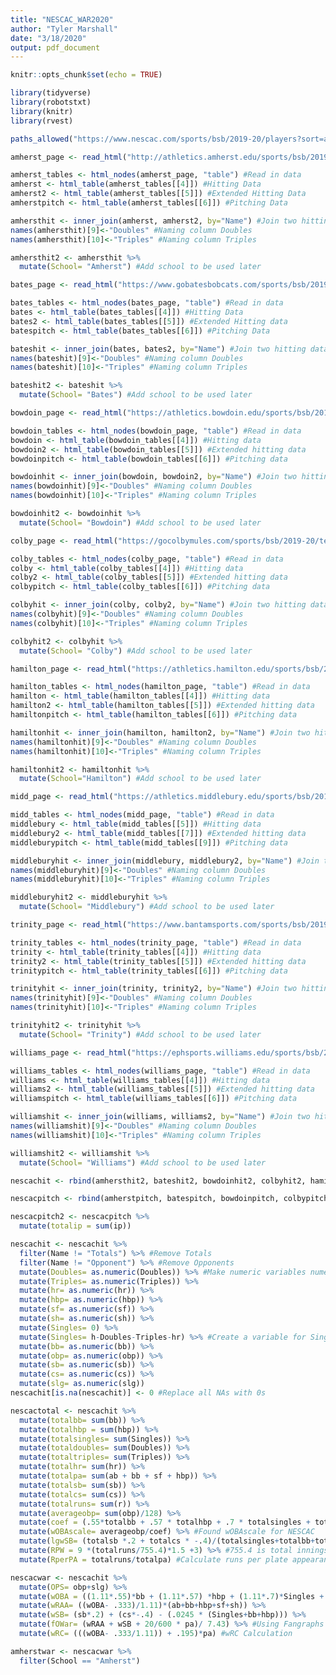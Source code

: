 ```yaml
---
title: "NESCAC_WAR2020"
author: "Tyler Marshall"
date: "3/18/2020"
output: pdf_document
---
```


```r
knitr::opts_chunk$set(echo = TRUE)
```

```r
library(tidyverse)
library(robotstxt)
library(knitr)
library(rvest)
```

```r
paths_allowed("https://www.nescac.com/sports/bsb/2019-20/players?sort=ab&view=&pos=h&r=0")
```

```r

amherst_page <- read_html("http://athletics.amherst.edu/sports/bsb/2019-20/teams/amherst?view=lineup&r=0&pos=") #URL for Amherst stats

amherst_tables <- html_nodes(amherst_page, "table") #Read in data
amherst <- html_table(amherst_tables[[4]]) #Hitting Data
amherst2 <- html_table(amherst_tables[[5]]) #Extended Hitting Data
amherstpitch <- html_table(amherst_tables[[6]]) #Pitching Data

amhersthit <- inner_join(amherst, amherst2, by="Name") #Join two hitting datasets
names(amhersthit)[9]<-"Doubles" #Naming column Doubles
names(amhersthit)[10]<-"Triples" #Naming column Triples

amhersthit2 <- amhersthit %>%
  mutate(School= "Amherst") #Add school to be used later
```

```r
bates_page <- read_html("https://www.gobatesbobcats.com/sports/bsb/2019-20/teams/bates") #URL for Bates data

bates_tables <- html_nodes(bates_page, "table") #Read in data
bates <- html_table(bates_tables[[4]]) #Hitting Data
bates2 <- html_table(bates_tables[[5]]) #Extended Hitting data
batespitch <- html_table(bates_tables[[6]]) #Pitching Data

bateshit <- inner_join(bates, bates2, by="Name") #Join two hitting datasets
names(bateshit)[9]<-"Doubles" #Naming column Doubles
names(bateshit)[10]<-"Triples" #Naming column Triples

bateshit2 <- bateshit %>%
  mutate(School= "Bates") #Add school to be used later
```

```r

bowdoin_page <- read_html("https://athletics.bowdoin.edu/sports/bsb/2019-20/teams/bowdoin") #URL for Bowdoin data

bowdoin_tables <- html_nodes(bowdoin_page, "table") #Read in data
bowdoin <- html_table(bowdoin_tables[[4]]) #Hitting data
bowdoin2 <- html_table(bowdoin_tables[[5]]) #Extended hitting data
bowdoinpitch <- html_table(bowdoin_tables[[6]]) #Pitching data

bowdoinhit <- inner_join(bowdoin, bowdoin2, by="Name") #Join two hitting datasets
names(bowdoinhit)[9]<-"Doubles" #Naming column Doubles
names(bowdoinhit)[10]<-"Triples" #Naming column Triples

bowdoinhit2 <- bowdoinhit %>%
  mutate(School= "Bowdoin") #Add school to be used later
```

```r
colby_page <- read_html("https://gocolbymules.com/sports/bsb/2019-20/teams/colby") #URL for data

colby_tables <- html_nodes(colby_page, "table") #Read in data
colby <- html_table(colby_tables[[4]]) #Hitting data
colby2 <- html_table(colby_tables[[5]]) #Extended hitting data
colbypitch <- html_table(colby_tables[[6]]) #Pitching data

colbyhit <- inner_join(colby, colby2, by="Name") #Join two hitting datasets
names(colbyhit)[9]<-"Doubles" #Naming column Doubles
names(colbyhit)[10]<-"Triples" #Naming column Triples

colbyhit2 <- colbyhit %>%
  mutate(School= "Colby") #Add school to be used later
```


```r
hamilton_page <- read_html("https://athletics.hamilton.edu/sports/bsb/2019-20/teams/hamilton") #URL for Hamilton data

hamilton_tables <- html_nodes(hamilton_page, "table") #Read in data
hamilton <- html_table(hamilton_tables[[4]]) #Hitting data
hamilton2 <- html_table(hamilton_tables[[5]]) #Extended hitting data
hamiltonpitch <- html_table(hamilton_tables[[6]]) #Pitching data

hamiltonhit <- inner_join(hamilton, hamilton2, by="Name") #Join two hitting datasets
names(hamiltonhit)[9]<-"Doubles" #Naming column Doubles
names(hamiltonhit)[10]<-"Triples" #Naming column Triples

hamiltonhit2 <- hamiltonhit %>%
  mutate(School="Hamilton") #Add school to be used later

```

```r
midd_page <- read_html("https://athletics.middlebury.edu/sports/bsb/2019-20/teams/middlebury") #URL for Middlebury data

midd_tables <- html_nodes(midd_page, "table") #Read in data
middlebury <- html_table(midd_tables[[5]]) #Hitting data
middlebury2 <- html_table(midd_tables[[7]]) #Extended hitting data
middleburypitch <- html_table(midd_tables[[9]]) #Pitching data

middleburyhit <- inner_join(middlebury, middlebury2, by="Name") #Join two hitting datasets
names(middleburyhit)[9]<-"Doubles" #Naming column Doubles
names(middleburyhit)[10]<-"Triples" #Naming column Triples

middleburyhit2 <- middleburyhit %>%
  mutate(School= "Middlebury") #Add school to be used later
```

```r
trinity_page <- read_html("https://www.bantamsports.com/sports/bsb/2019-20/teams/trinityconn") #URL for Trinity data

trinity_tables <- html_nodes(trinity_page, "table") #Read in data
trinity <- html_table(trinity_tables[[4]]) #Hitting data
trinity2 <- html_table(trinity_tables[[5]]) #Extended hitting data
trinitypitch <- html_table(trinity_tables[[6]]) #Pitching data

trinityhit <- inner_join(trinity, trinity2, by="Name") #Join two hitting datasets
names(trinityhit)[9]<-"Doubles" #Naming column Doubles
names(trinityhit)[10]<-"Triples" #Naming column Triples

trinityhit2 <- trinityhit %>%
  mutate(School= "Trinity") #Add school to be used later
```


```r
williams_page <- read_html("https://ephsports.williams.edu/sports/bsb/2019-20/teams/williams") #URL for Williams data

williams_tables <- html_nodes(williams_page, "table") #Read in data
williams <- html_table(williams_tables[[4]]) #Hitting data
williams2 <- html_table(williams_tables[[5]]) #Extended hitting data
williamspitch <- html_table(williams_tables[[6]]) #Pitching data

williamshit <- inner_join(williams, williams2, by="Name") #Join two hitting datasets
names(williamshit)[9]<-"Doubles" #Naming column Doubles
names(williamshit)[10]<-"Triples" #Naming column Triples

williamshit2 <- williamshit %>%
  mutate(School= "Williams") #Add school to be used later
```


```r
nescachit <- rbind(amhersthit2, bateshit2, bowdoinhit2, colbyhit2, hamiltonhit2, middleburyhit2, trinityhit2, williamshit2) #Bind each NESCAC school hitting data into one dataset

nescacpitch <- rbind(amherstpitch, batespitch, bowdoinpitch, colbypitch, hamiltonpitch, middleburypitch, trinitypitch, williamspitch)

nescacpitch2 <- nescacpitch %>%
  mutate(totalip = sum(ip))

nescachit <- nescachit %>%
  filter(Name != "Totals") %>% #Remove Totals
  filter(Name != "Opponent") %>% #Remove Opponents
  mutate(Doubles= as.numeric(Doubles)) %>% #Make numeric variables numeric
  mutate(Triples= as.numeric(Triples)) %>%
  mutate(hr= as.numeric(hr)) %>%
  mutate(hbp= as.numeric(hbp)) %>%
  mutate(sf= as.numeric(sf)) %>%
  mutate(sh= as.numeric(sh)) %>%
  mutate(Singles= 0) %>%
  mutate(Singles= h-Doubles-Triples-hr) %>% #Create a variable for Singles
  mutate(bb= as.numeric(bb)) %>%
  mutate(obp= as.numeric(obp)) %>%
  mutate(sb= as.numeric(sb)) %>%
  mutate(cs= as.numeric(cs)) %>%
  mutate(slg= as.numeric(slg))
nescachit[is.na(nescachit)] <- 0 #Replace all NAs with 0s
```

```r
nescactotal <- nescachit %>%
  mutate(totalbb= sum(bb)) %>%
  mutate(totalhbp = sum(hbp)) %>%
  mutate(totalsingles= sum(Singles)) %>%
  mutate(totaldoubles= sum(Doubles)) %>%
  mutate(totaltriples= sum(Triples)) %>%
  mutate(totalhr= sum(hr)) %>%
  mutate(totalpa= sum(ab + bb + sf + hbp)) %>%
  mutate(totalsb= sum(sb)) %>%
  mutate(totalcs= sum(cs)) %>%
  mutate(totalruns= sum(r)) %>%
  mutate(averageobp= sum(obp)/128) %>%
  mutate(coef = (.55*totalbb + .57 * totalhbp + .7 * totalsingles + totaldoubles + 1.27*totaltriples + 1.65* totalhr)/(totalpa)) %>% #Coefficient for wOBA
  mutate(wOBAscale= averageobp/coef) %>% #Found wOBAscale for NESCAC
  mutate(lgwSB= (totalsb *.2 + totalcs * -.4)/(totalsingles+totalbb+totalhbp)) %>% #Found lgwSB for NESCAC using .2 for runSB and -.4 for runCS (based on MLB recent years) 
  mutate(RPW = 9 *(totalruns/755.4)*1.5 +3) %>% #755.4 is total innings, calculating Runs per Win
  mutate(RperPA = totalruns/totalpa) #Calculate runs per plate appearance needed for wRC

```

```r
nescacwar <- nescachit %>%
  mutate(OPS= obp+slg) %>%
  mutate(wOBA = ((1.11*.55)*bb + (1.11*.57) *hbp + (1.11*.7)*Singles + (1.11) * Doubles + (1.11*1.2) * Triples + (1.11*1.65)* hr)/ (ab+bb+hbp+sf)) %>%
  mutate(wRAA= ((wOBA- .333)/1.11)*(ab+bb+hbp+sf+sh)) %>%
  mutate(wSB= (sb*.2) + (cs*-.4) - (.0245 * (Singles+bb+hbp))) %>%
  mutate(fOWar= (wRAA + wSB + 20/600 * pa)/ 7.43) %>% #Using Fangraphs War (only offense), divided by runs per win which is 13.36 for the NESCAC
  mutate(wRC= (((wOBA- .333/1.11)) + .195)*pa) #wRC Calculation

amherstwar <- nescacwar %>%
  filter(School == "Amherst")

```